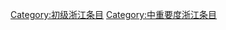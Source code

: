 {{Articles by Quality and Importance|project=浙江|template=浙江专题|_bottom=true|articleonly=true|dispzero=no|linkstyle=}}
[[Category:初级浙江条目|Category:初级浙江条目]]
[[Category:中重要度浙江条目|Category:中重要度浙江条目]]